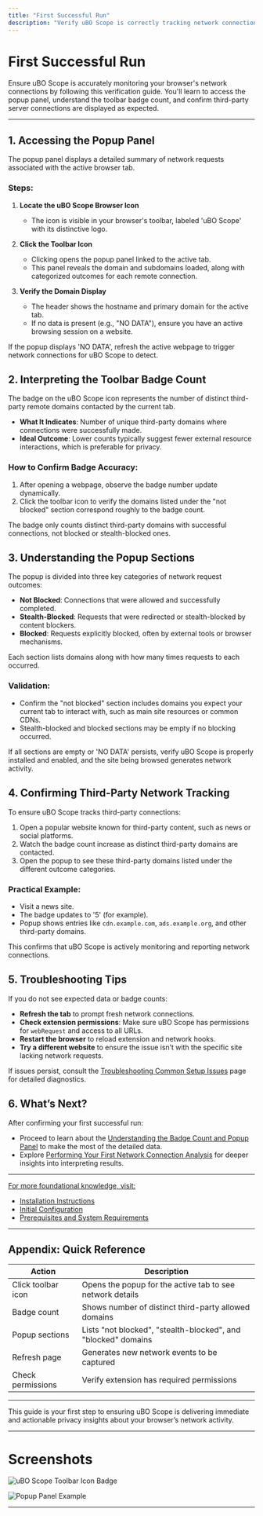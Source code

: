 ```yaml
---
title: "First Successful Run"
description: "Verify uBO Scope is correctly tracking network connections. Learn how to access the popup panel, interpret toolbar badge counts, and confirm that third-party server connections are being displayed as expected."
---
```


# First Successful Run

Ensure uBO Scope is accurately monitoring your browser's network connections by following this verification guide. You'll learn to access the popup panel, understand the toolbar badge count, and confirm third-party server connections are displayed as expected.

---

## 1. Accessing the Popup Panel

The popup panel displays a detailed summary of network requests associated with the active browser tab.

### Steps:

1. **Locate the uBO Scope Browser Icon**
   - The icon is visible in your browser's toolbar, labeled 'uBO Scope' with its distinctive logo.

2. **Click the Toolbar Icon**
   - Clicking opens the popup panel linked to the active tab.
   - This panel reveals the domain and subdomains loaded, along with categorized outcomes for each remote connection.

3. **Verify the Domain Display**
   - The header shows the hostname and primary domain for the active tab.
   - If no data is present (e.g., "NO DATA"), ensure you have an active browsing session on a website.

<Tip>
If the popup displays 'NO DATA', refresh the active webpage to trigger network connections for uBO Scope to detect.
</Tip>

## 2. Interpreting the Toolbar Badge Count

The badge on the uBO Scope icon represents the number of distinct third-party remote domains contacted by the current tab.

- **What It Indicates**: Number of unique third-party domains where connections were successfully made.
- **Ideal Outcome**: Lower counts typically suggest fewer external resource interactions, which is preferable for privacy.

### How to Confirm Badge Accuracy:

1. After opening a webpage, observe the badge number update dynamically.
2. Click the toolbar icon to verify the domains listed under the "not blocked" section correspond roughly to the badge count.

<Note>
The badge only counts distinct third-party domains with successful connections, not blocked or stealth-blocked ones.
</Note>

## 3. Understanding the Popup Sections

The popup is divided into three key categories of network request outcomes:

- **Not Blocked**: Connections that were allowed and successfully completed.
- **Stealth-Blocked**: Requests that were redirected or stealth-blocked by content blockers.
- **Blocked**: Requests explicitly blocked, often by external tools or browser mechanisms.

Each section lists domains along with how many times requests to each occurred.

### Validation:

- Confirm the "not blocked" section includes domains you expect your current tab to interact with, such as main site resources or common CDNs.
- Stealth-blocked and blocked sections may be empty if no blocking occurred.

<Tip>
If all sections are empty or 'NO DATA' persists, verify uBO Scope is properly installed and enabled, and the site being browsed generates network activity.
</Tip>

## 4. Confirming Third-Party Network Tracking

To ensure uBO Scope tracks third-party connections:

1. Open a popular website known for third-party content, such as news or social platforms.
2. Watch the badge count increase as distinct third-party domains are contacted.
3. Open the popup to see these third-party domains listed under the different outcome categories.

### Practical Example:

- Visit a news site.
- The badge updates to '5' (for example).
- Popup shows entries like `cdn.example.com`, `ads.example.org`, and other third-party domains.

This confirms that uBO Scope is actively monitoring and reporting network connections.

## 5. Troubleshooting Tips

If you do not see expected data or badge counts:

- **Refresh the tab** to prompt fresh network connections.
- **Check extension permissions**: Make sure uBO Scope has permissions for `webRequest` and access to all URLs.
- **Restart the browser** to reload extension and network hooks.
- **Try a different website** to ensure the issue isn’t with the specific site lacking network requests.

If issues persist, consult the [Troubleshooting Common Setup Issues](/getting-started/first-steps-and-troubleshooting/troubleshooting-common-issues) page for detailed diagnostics.

## 6. What’s Next?

After confirming your first successful run:

- Proceed to learn about the [Understanding the Badge Count and Popup Panel](/guides/getting-started-essentials/understanding-badge-and-popup) to make the most of the detailed data.
- Explore [Performing Your First Network Connection Analysis](/guides/getting-started-essentials/first-analysis) for deeper insights into interpreting results.

---

<u>For more foundational knowledge, visit:</u>

- [Installation Instructions](/getting-started/installation-and-setup/installation-instructions)
- [Initial Configuration](/getting-started/installation-and-setup/initial-configuration)
- [Prerequisites and System Requirements](/getting-started/installation-and-setup/prerequisites-and-system-requirements)

---

## Appendix: Quick Reference

| Action                  | Description                                                |
|-------------------------|------------------------------------------------------------|
| Click toolbar icon      | Opens the popup for the active tab to see network details  |
| Badge count             | Shows number of distinct third-party allowed domains       |
| Popup sections          | Lists "not blocked", "stealth-blocked", and "blocked" domains |
| Refresh page            | Generates new network events to be captured                 |
| Check permissions       | Verify extension has required permissions                   |

---

This guide is your first step to ensuring uBO Scope is delivering immediate and actionable privacy insights about your browser’s network activity.

---

# Screenshots

![uBO Scope Toolbar Icon Badge](https://github.com/gorhill/uBO-Scope/raw/main/assets/screenshots/toolbar_badge_example.png)

![Popup Panel Example](https://github.com/gorhill/uBO-Scope/raw/main/assets/screenshots/popup_panel_example.png)

---